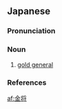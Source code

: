 ==Japanese==
{{wikipedia|lang=ja}}
{{ja-kanjitab|きん|しょう|yomi=o}}

===Pronunciation===
{{ja-pron|yomi=kanon|きんしょう|acc=0|acc_ref=DJR}}

===Noun===
{{ja-noun|kyu=金將|きんしょう|hhira=きんしやう}}

# {{lb|ja|shogi|sort=きんしょう}} [[gold general]]

===References===
<references/>

[[af:金将]]